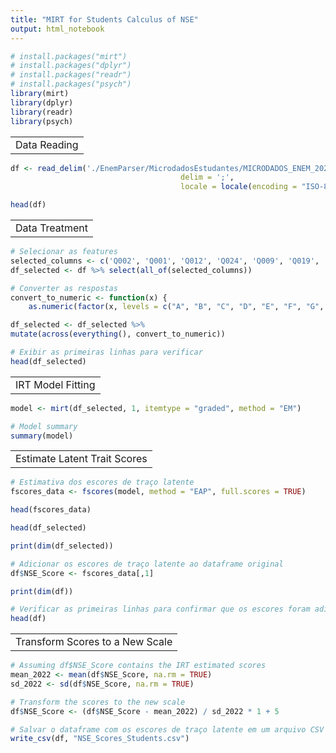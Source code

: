 ```yaml
---
title: "MIRT for Students Calculus of NSE"
output: html_notebook
---
```


```r
# install.packages("mirt")
# install.packages("dplyr")
# install.packages("readr")
# install.packages("psych")
library(mirt)
library(dplyr)
library(readr)
library(psych)
```

---
Data Reading
---

```r
df <- read_delim('./EnemParser/MicrodadosEstudantes/MICRODADOS_ENEM_2022.csv', 
                                      delim = ';', 
                                      locale = locale(encoding = "ISO-8859-1", decimal_mark = ","))
```

```r
head(df)
```

---
Data Treatment
---

````r
# Selecionar as features
selected_columns <- c('Q002', 'Q001', 'Q012', 'Q024', 'Q009', 'Q019', 'Q008', 'Q010', 'Q025', 'Q016', 'Q018', 'Q014', 'Q013')
df_selected <- df %>% select(all_of(selected_columns))

# Converter as respostas
convert_to_numeric <- function(x) {
    as.numeric(factor(x, levels = c("A", "B", "C", "D", "E", "F", "G", "H"), labels = c(1, 2, 3, 4, 5, 6, 7, 8)))}
````

```r
df_selected <- df_selected %>%
mutate(across(everything(), convert_to_numeric))
```

```r
# Exibir as primeiras linhas para verificar
head(df_selected)
```

---
IRT Model Fitting
---

```r
model <- mirt(df_selected, 1, itemtype = "graded", method = "EM")
```

```r
# Model summary
summary(model)
```

---
Estimate Latent Trait Scores
---

```r
# Estimativa dos escores de traço latente
fscores_data <- fscores(model, method = "EAP", full.scores = TRUE)
```

```r
head(fscores_data)
```


```r
head(df_selected)
```

```r
print(dim(df_selected))
```



```r
# Adicionar os escores de traço latente ao dataframe original
df$NSE_Score <- fscores_data[,1]
```

```r
print(dim(df))
```


```r
# Verificar as primeiras linhas para confirmar que os escores foram adicionados
head(df)
```

---
Transform Scores to a New Scale
---

```r
# Assuming df$NSE_Score contains the IRT estimated scores
mean_2022 <- mean(df$NSE_Score, na.rm = TRUE)
sd_2022 <- sd(df$NSE_Score, na.rm = TRUE)

# Transform the scores to the new scale
df$NSE_Score <- (df$NSE_Score - mean_2022) / sd_2022 * 1 + 5
```


```r
# Salvar o dataframe com os escores de traço latente em um arquivo CSV
write_csv(df, "NSE_Scores_Students.csv")
```
